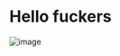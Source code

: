 # Hello fuckers

![image](https://images.unsplash.com/photo-1693496830171-49a7d48cfc52?ixlib=rb-4.0.3&ixid=M3wxMjA3fDB8MHxlZGl0b3JpYWwtZmVlZHwyM3x8fGVufDB8fHx8fA%3D%3D&auto=format&fit=crop&w=800&q=60)
